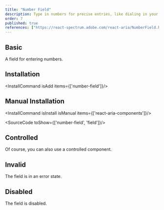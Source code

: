 ```yaml
---
title: "Number Field"
description: Type in numbers for precise entries, like dialing in your favorite radio station, ensuring accuracy in data input.
order: 7
published: true
references: ["https://react-spectrum.adobe.com/react-aria/NumberField.html#props"]
---
```


## Basic

A field for entering numbers.
<How minW72 toUse="forms/number-field-demo" />

## Installation
<InstallCommand isAdd items={['number-field']}/>

## Manual Installation

<InstallCommand isInstall isManual items={['react-aria-components']}/>

<SourceCode toShow={['number-field', 'field']}/>

## Controlled
Of course, you can also use a controlled component.
<How minW72 toUse="forms/number-field-controlled-demo" />

## Invalid
The field is in an error state.
<How minW72 toUse="forms/number-field-invalid-demo" />

## Disabled
The field is disabled.
<How minW72 toUse="forms/number-field-disabled-demo" />

